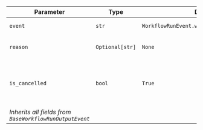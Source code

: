 | Parameter | Type | Default | Description |
|-----------|------|---------|-------------|
| `event` | `str` | `WorkflowRunEvent.workflow_cancelled.value` | Event type identifier |
| `reason` | `Optional[str]` | `None` | Reason for workflow cancellation |
| `is_cancelled` | `bool` | `True` | Property indicating the workflow was cancelled |
| *Inherits all fields from `BaseWorkflowRunOutputEvent`* |